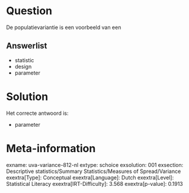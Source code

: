 Question
========

De populatievariantie is een voorbeeld van een

Answerlist
----------

* statistic
* design
* parameter

Solution
========

Het correcte antwoord is: 

* parameter

Meta-information
================
exname: uva-variance-812-nl
extype: schoice
exsolution: 001
exsection: Descriptive statistics/Summary Statistics/Measures of Spread/Variance
exextra[Type]: Conceptual
exextra[Language]: Dutch
exextra[Level]: Statistical Literacy
exextra[IRT-Difficulty]: 3.568
exextra[p-value]: 0.1913
